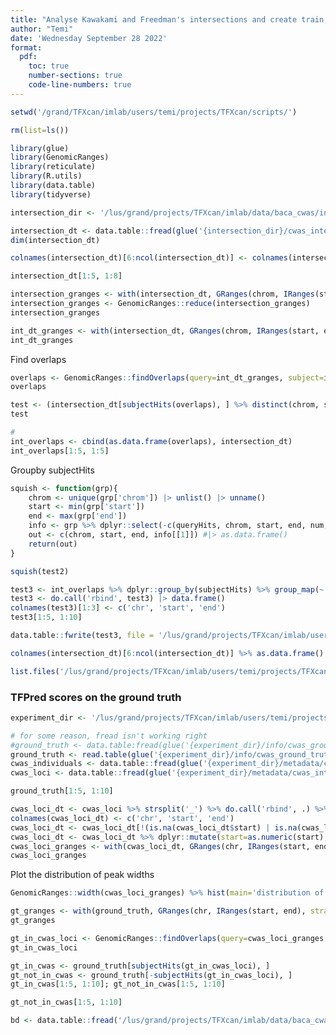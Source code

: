 ```yaml
---
title: "Analyse Kawakami and Freedman's intersections and create train, test, validation splits for both datasets"
author: "Temi"
date: 'Wednesday September 28 2022'
format: 
  pdf: 
    toc: true
    number-sections: true
    code-line-numbers: true
---
```



```r
setwd('/grand/TFXcan/imlab/users/temi/projects/TFXcan/scripts/')

rm(list=ls())

library(glue)
library(GenomicRanges)
library(reticulate)
library(R.utils)
library(data.table)
library(tidyverse)
```

```r
intersection_dir <- '/lus/grand/projects/TFXcan/imlab/data/baca_cwas/intersected_bed'
```

```r
intersection_dt <- data.table::fread(glue('{intersection_dir}/cwas_intersected_hg38.txt'))
dim(intersection_dt)
```

```r
colnames(intersection_dt)[6:ncol(intersection_dt)] <- colnames(intersection_dt)[6:ncol(intersection_dt)] %>% strsplit(., '/') %>% sapply(., getElement, 10) %>% strsplit(., '\\.') %>% sapply(., getElement, 1)

intersection_dt[1:5, 1:8]
```

```r
intersection_granges <- with(intersection_dt, GRanges(chrom, IRanges(start, end), strand='+', score=0))
intersection_granges <- GenomicRanges::reduce(intersection_granges)
intersection_granges
```

```r
int_dt_granges <- with(intersection_dt, GRanges(chrom, IRanges(start, end), strand='+', score=0))
int_dt_granges
```

Find overlaps
```r
overlaps <- GenomicRanges::findOverlaps(query=int_dt_granges, subject=intersection_granges, type='within')
overlaps
```

```r
test <- (intersection_dt[subjectHits(overlaps), ] %>% distinct(chrom, start, end, .keep_all=T))[1:10, 1:10]
test
```

```r
# 
int_overlaps <- cbind(as.data.frame(overlaps), intersection_dt)
int_overlaps[1:5, 1:5]

```

Groupby subjectHits

```r
squish <- function(grp){
    chrom <- unique(grp['chrom']) |> unlist() |> unname()
    start <- min(grp['start'])
    end <- max(grp['end'])
    info <- grp %>% dplyr::select(-c(queryHits, chrom, start, end, num, list)) %>% group_map(~ colSums(.x))
    out <- c(chrom, start, end, info[[1]]) #|> as.data.frame()
    return(out)
}
```

```r
squish(test2)
```

```r
test3 <- int_overlaps %>% dplyr::group_by(subjectHits) %>% group_map(~ squish(.x))
test3 <- do.call('rbind', test3) |> data.frame()
colnames(test3)[1:3] <- c('chr', 'start', 'end')
test3[1:5, 1:10]
```


```r
data.table::fwrite(test3, file = '/lus/grand/projects/TFXcan/imlab/users/temi/projects/TFXcan/experiments/AR_prostate/info/cwas_ground_truth.txt', quote=F, row.names=F, sep='\t')
```


```r
colnames(intersection_dt)[6:ncol(intersection_dt)] %>% as.data.frame() %>% data.table::fwrite(file = '/lus/grand/projects/TFXcan/imlab/users/temi/projects/TFXcan/experiments/AR_prostate/info/cwas_individuals.txt', quote=F, row.names=F)
```


```r
list.files('/lus/grand/projects/TFXcan/imlab/users/temi/projects/TFXcan/experiments/AR_prostate/predictions_folder/cwas_AR_Prostate/predictions_2023-05-16/aggregated_predictions') %>% strsplit('_')
```


### TFPred scores on the ground truth

```r
experiment_dir <- '/lus/grand/projects/TFXcan/imlab/users/temi/projects/TFXcan/experiments/AR_prostate'
```

```r
# for some reason, fread isn't working right
#ground_truth <- data.table:fread(glue('{experiment_dir}/info/cwas_ground_truth.txt'), sep='\t')
ground_truth <- read.table(glue('{experiment_dir}/info/cwas_ground_truth.txt'), header=TRUE)
cwas_individuals <- data.table::fread(glue('{experiment_dir}/metadata/cwas_individuals.txt'), header=FALSE)$V1
cwas_loci <- data.table::fread(glue('{experiment_dir}/metadata/cwas_intervals.txt'), header=FALSE)$V1
```

```r
ground_truth[1:5, 1:10]
```

```r
cwas_loci_dt <- cwas_loci %>% strsplit('_') %>% do.call('rbind', .) %>% as.data.frame()
colnames(cwas_loci_dt) <- c('chr', 'start', 'end')
cwas_loci_dt <- cwas_loci_dt[!(is.na(cwas_loci_dt$start) | is.na(cwas_loci_dt$end)), ]
cwas_loci_dt <- cwas_loci_dt %>% dplyr::mutate(start=as.numeric(start), end=as.numeric(end))
cwas_loci_granges <- with(cwas_loci_dt, GRanges(chr, IRanges(start, end), strand='+', score=0))
cwas_loci_granges
```

Plot the distribution of peak widths
```r
GenomicRanges::width(cwas_loci_granges) %>% hist(main='distribution of peak widths for AR chip-seq', xlab='width', breaks = seq(1, max(.), length.out=100))
```

```r
gt_granges <- with(ground_truth, GRanges(chr, IRanges(start, end), strand='+', score=0))
gt_granges
```

```r
gt_in_cwas_loci <- GenomicRanges::findOverlaps(query=cwas_loci_granges, subject=gt_granges, type='any')
gt_in_cwas_loci
```

```r
gt_in_cwas <- ground_truth[subjectHits(gt_in_cwas_loci), ]
gt_not_in_cwas <- ground_truth[-subjectHits(gt_in_cwas_loci), ]
gt_in_cwas[1:5, 1:10]; gt_not_in_cwas[1:5, 1:10]
```


```r
gt_not_in_cwas[1:5, 1:10] 
```


```r
bd <- data.table::fread('/lus/grand/projects/TFXcan/imlab/data/baca_cwas/sorted_bed/AR_PDX_136.sorted.bed')
```